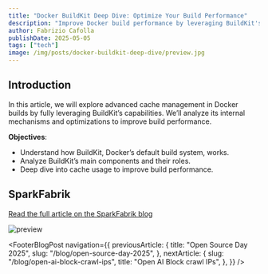 ```yaml
---
title: "Docker BuildKit Deep Dive: Optimize Your Build Performance"
description: "Improve Docker build performance by leveraging BuildKit's capabilities. An advanced guide to cache management, Dockerfile optimization, and strategies to reduce pipeline times."
author: Fabrizio Cafolla
publishDate: 2025-05-05
tags: ["tech"]
image: /img/posts/docker-buildkit-deep-dive/preview.jpg
---
```



## Introduction

In this article, we will explore advanced cache management in Docker builds by fully leveraging BuildKit’s capabilities. We’ll analyze its internal mechanisms and optimizations to improve build performance.

**Objectives**:

- Understand how BuildKit, Docker’s default build system, works.
- Analyze BuildKit’s main components and their roles.
- Deep dive into cache usage to improve build performance.

## SparkFabrik

[Read the full article on the SparkFabrik blog](https://tech.sparkfabrik.com/en/blog/docker-cache-deep-dive)

![preview](/img/posts/docker-buildkit-deep-dive/preview.jpg)

<FooterBlogPost
  navigation={{
    previousArticle: {
      title: "Open Source Day 2025",
      slug: "/blog/open-source-day-2025",
    },
    nextArticle: {
      slug: "/blog/open-ai-block-crawl-ips",
      title: "Open AI Block crawl IPs",
    },
  }}
/>
